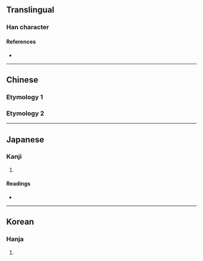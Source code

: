 {{character info/new}}
==Translingual==

===Han character===
{{Han char|rn=27|rad=厂|as=03|sn=5|four=|canj=MHP|ids=⿸厂乇}}

====References====
* {{Han ref|kx=0160.200|dkj=02895|dj=0367.050|hdz=10068.110|uh=5387|ud=21383}}

----

==Chinese==

===Etymology 1===
{{zh-see|磔|v}}

===Etymology 2===
{{zh-see|宅|v}}

----

==Japanese==

===Kanji===
{{ja-kanji|grade=|rs=厂03}}

# {{rfdef|ja|sort=厂03}}

====Readings====
* {{ja-readings|on=たく,ちゃく|kun=ひらく}}

----

==Korean==

===Hanja===
{{ko-hanja|책}}

# {{rfdef|ko|sort=厂03}}